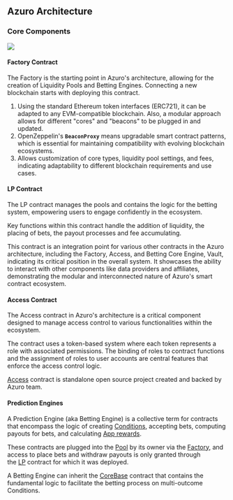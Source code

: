 
## Azuro Architecture

### Core Components

<Image
  src="/images/hub/contract-chains.png"
  width={2000}
  height={1000}
/>

#### Factory Contract

The Factory is the starting point in Azuro's architecture, allowing for the creation of Liquidity Pools and Betting Engines. Connecting a new blockchain starts with deploying this contract.

1. Using the standard Ethereum token interfaces (ERC721), it can be adapted to any EVM-compatible blockchain. Also, a modular approach allows for different "cores" and "beacons" to be plugged in and updated.
2. OpenZeppelin's **`BeaconProxy`** means upgradable smart contract patterns, which is essential for maintaining compatibility with evolving blockchain ecosystems.
3. Allows customization of core types, liquidity pool settings, and fees, indicating adaptability to different blockchain requirements and use cases.

#### LP Contract

The LP contract manages the pools and contains the logic for the betting system, empowering users to engage confidently in the ecosystem. 

Key functions within this contract handle the addition of liquidity, the placing of bets, the payout processes and fee accumulating. 

This contract is an integration point for various other contracts in the Azuro architecture, including the Factory, Access, and Betting Core Engine, Vault, indicating its critical position in the overall system. It showcases the ability to interact with other components like data providers and affiliates, demonstrating the modular and interconnected nature of Azuro's smart contract ecosystem.
#### Access Contract

The Access contract in Azuro's architecture is a critical component designed to manage access control to various functionalities within the ecosystem. 

The contract uses a token-based system where each token represents a role with associated permissions. The binding of roles to contract functions and the assignment of roles to user accounts are central features that enforce the access control logic. 

[Access](https://github.com/Azuro-protocol/Access) contract is standalone open source project created and backed by Azuro team.
#### Prediction Engines

A Prediction Engine (aka Betting Engine) is a collective term for contracts that encompass the logic of creating [Conditions](https://gem.azuro.org/knowledge-hub/how-azuro-works/components/conditions), accepting bets, computing payouts for bets, and calculating [App rewards](https://gem.azuro.org/knowledge-hub/how-azuro-works/reward-distribution).

These contracts are plugged into the [Pool](https://gem.azuro.org/knowledge-hub/how-azuro-works/components/pools) by its owner via the [Factory](/hub/blockchains/architecture#factory-contract), and access to place bets and withdraw payouts is only granted through the [LP](/hub/blockchains/architecture#lp-contract) contract for which it was deployed.

A Betting Engine can inherit the [CoreBase](https://gem.azuro.org/contracts/core-base) contract that contains the fundamental logic to facilitate the betting process on multi-outcome Conditions.
